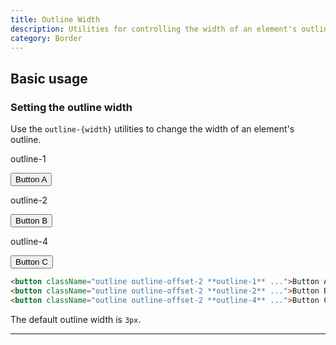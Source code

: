 ```yaml
---
title: Outline Width
description: Utilities for controlling the width of an element's outline.
category: Border
---
```



## Basic usage

### Setting the outline width

Use the `outline-{width}` utilities to change the width of an element's outline.

<Example>
  <div className="flex flex-col sm:flex-row items-center justify-center gap-8 sm:gap-16 font-bold text-white text-sm text-center">
    <div className="flex flex-col items-center shrink-0">
      <p className="font-medium text-sm text-slate-500 font-mono text-center mb-3 dark:text-slate-400">
        outline-1
      </p>
      <button className="px-4 py-2 font-semibold text-sm bg-white text-slate-700 border border-slate-300 rounded-md shadow-sm outline outline-1 outline-offset-2 outline-blue-500 dark:bg-slate-700 dark:text-slate-200 dark:border-transparent">
        Button A
      </button>
    </div>
    <div className="flex flex-col items-center shrink-0">
      <p className="font-medium text-sm text-slate-500 font-mono text-center mb-3 dark:text-slate-400">
        outline-2
      </p>
      <button className="px-4 py-2 font-semibold text-sm bg-white text-slate-700 border border-slate-300 rounded-md shadow-sm outline outline-2 outline-offset-2 outline-blue-500 dark:bg-slate-700 dark:text-slate-200 dark:border-transparent">
        Button B
      </button>
    </div>
    <div className="flex flex-col items-center shrink-0">
      <p className="font-medium text-sm text-slate-500 font-mono text-center mb-3 dark:text-slate-400">
        outline-4
      </p>
      <button className="px-4 py-2 font-semibold text-sm bg-white text-slate-700 border border-slate-300 rounded-md shadow-sm outline outline-4 outline-offset-2 outline-blue-500 dark:bg-slate-700 dark:text-slate-200 dark:border-transparent">
        Button C
      </button>
    </div>
  </div>
</Example>

```html
<button className="outline outline-offset-2 **outline-1** ...">Button A</button>
<button className="outline outline-offset-2 **outline-2** ...">Button B</button>
<button className="outline outline-offset-2 **outline-4** ...">Button C</button>
```

The default outline width is `3px`.

---
